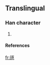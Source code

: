 ==Translingual==

===Han character===
{{Han char|rn=10|rad=儿|as=09|sn=11|four=|canj=一山一尸人 (MUMSO)}}

# {{defn|Han}}

====References====
{{Han ref|kx=0125.201|dkj=|dj=|hdz=|uh=34AE|ud=13486|bh=|bd=}}



[[fr:㒮]]